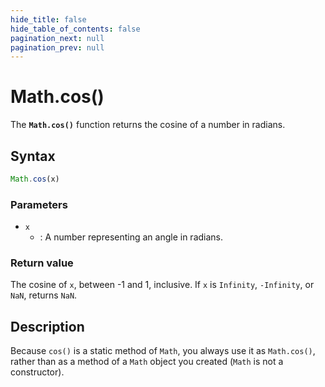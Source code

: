 ```yaml
---
hide_title: false
hide_table_of_contents: false
pagination_next: null
pagination_prev: null
---
```

# Math.cos()

The **`Math.cos()`** function returns the cosine of a number in radians.

## Syntax

```js
Math.cos(x)
```

### Parameters

- `x`
  - : A number representing an angle in radians.

### Return value

The cosine of `x`, between -1 and 1, inclusive. If `x` is `Infinity`, `-Infinity`, or `NaN`, returns `NaN`.

## Description

Because `cos()` is a static method of `Math`, you always use it as `Math.cos()`, rather than as a method of a `Math` object you created (`Math` is not a constructor).
